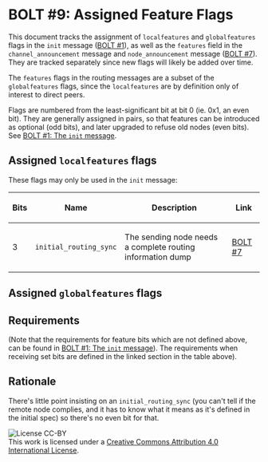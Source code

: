= BOLT #9: Assigned Feature Flags =

This document tracks the assignment of <code>localfeatures</code> and <code>globalfeatures</code> flags in the <code>init</code> message ([[bip-0201.mediawiki|BOLT #1]]), as well as the <code>features</code> field in the <code>channel_announcement</code> message and <code>node_announcement</code> message ([[bip-0207.mediawiki|BOLT #7]]). They are tracked separately since new flags will likely be added over time.

The <code>features</code> flags in the routing messages are a subset of the <code>globalfeatures</code> flags, since the <code>localfeatures</code> are by definition only of interest to direct peers.

Flags are numbered from the least-significant bit at bit 0 (ie. 0x1, an even bit). They are generally assigned in pairs, so that features can be introduced as optional (odd bits), and later upgraded to refuse old nodes (even bits). See [[#the-init-message|BOLT #1: The <code>init</code> message]].

== Assigned <code>localfeatures</code> flags ==

These flags may only be used in the <code>init</code> message:

{|
!Bits
!Name
!Description
!Link
|-
|3
|<code>initial_routing_sync</code>
|The sending node needs a complete routing information dump
|[[bip-0207.mediawiki#initial-sync|BOLT #7]]
|}

== Assigned <code>globalfeatures</code> flags ==

== Requirements ==

(Note that the requirements for feature bits which are not defined above, can be found in [[#the-init-message|BOLT #1: The <code>init</code> message]]). The requirements when receiving set bits are defined in the linked section in the table above).

== Rationale ==

There's little point insisting on an <code>initial_routing_sync</code> (you can't tell if the remote node complies, and it has to know what it means as it's defined in the initial spec) so there's no even bit for that.

[[File:https://i.creativecommons.org/l/by/4.0/88x31.png|License CC-BY]] <br> This work is licensed under a [http://creativecommons.org/licenses/by/4.0/ Creative Commons Attribution 4.0 International License].

